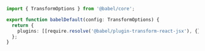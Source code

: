 ```ts
import { TransformOptions } from '@babel/core';

export function babelDefault(config: TransformOptions) {
  return {
    plugins: [[require.resolve('@babel/plugin-transform-react-jsx'), {}, 'preset']],
  };
}
```
